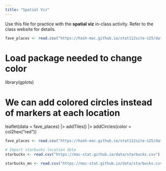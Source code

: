 ```yaml
---
title: "Spatial Viz"
---
```


Use this file for practice with the **spatial viz** in-class activity.  Refer to the class website for details.
```r
fave_places <- read.csv("https://hash-mac.github.io/stat112site-s25/data/our_fave_places.csv")
```
# Load package needed to change color
library(gplots)

# We can add colored circles instead of markers at each location
leaflet(data = fave_places) |> 
  addTiles() |> 
  addCircles(color = col2hex("red"))
  
```r
fave_places <- read.csv("https://hash-mac.github.io/stat112site-s25/data/our_fave_places.csv")
```
```r
# Import starbucks location data
starbucks <- read.csv("https://mac-stat.github.io/data/starbucks.csv")
```
```r
starbucks_mn <- read.csv("https://mac-stat.github.io/data/starbucks.csv")
```

